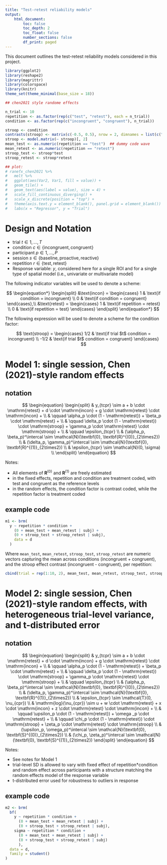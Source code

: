 ```yaml
---
title: "Test-retest reliability models"
output: 
    html_document:
        toc: false
        toc_depth: 2
        toc_float: false
        number_sections: false
        df_print: paged
---
```


This document outlines the test-retest reliability models considered in this project.



```r

library(ggplot2)
library(reshape2)
library(magrittr)
library(colorspace)
library(knitr)
theme_set(theme_minimal(base_size = 18))

## chen2021 style randome effects

n_trial <- 10
repetition <- as.factor(rep(c("test", "retest"), each = n_trial))
condition <- as.factor(rep(c("incongruent", "congruent"), n_trial))

stroop <- condition
contrasts(stroop) <- matrix(c(-0.5, 0.5), nrow = 2, dimnames = list(c("congruent", "incongruent"), "incongruent"))
stroop <- model.matrix(~ stroop)[, 2]
mean_test <- as.numeric(repetition == "test")  ## dummy code wave
mean_retest <- as.numeric(repetition == "retest")
stroop_test <- stroop*test
stroop_retest <- stroop*retest

## plot:
# ranefx_chen2021 %>%
#   melt %>%
#   ggplot(aes(Var2, Var1, fill = value)) +
#   geom_tile() +
#   geom_text(aes(label = value), size = 4) +
#   scale_fill_continuous_diverging() +
#   scale_x_discrete(position = "top") +
#   theme(axis.text.y = element_blank(), panel.grid = element_blank()) +
#   labs(x = "Regressor", y = "Trial")

```


# Design and Notation


- trial $t \in 1, ..., T$
- condition $c \in \{\text{incongruent}, \text{congruent}\}$
- participant $p \in 1, ..., P$
- session $s \in \{\text{baseline}, \text{proactive}, \text{reactive}\}$
- repetition $r \in \{\text{test}, \text{retest}\}$
- Response variable: $y$, considered here for a single ROI and for a single type of spatial model (i.e., univariate or multivariate model)

The following indicator variables will be used to denote a \textbf{dummy or treatment-coding} scheme:

$$
\begin{equation*}
\begin{split}
	&\text{incon} = 
	\begin{cases}
		1 & \text{if condition = incongruent} \\
		0 & \text{if condition = congruent}
	\end{cases},\\
	&\text{retest} = 
	\begin{cases}
		1 & \text{if repetition = retest} \\
		0 & \text{if repetition = test}
	\end{cases}
\end{split}
\end{equation*}
$$


The following expression will be used to denote a \textbf{contrast-coding} scheme for the condition factor:

$$
  \text{stroop} = 
  \begin{cases}
    1/2 & \text{if trial $t$ condition = incongruent} \\
    -1/2 & \text{if trial $t$ condition = congruent}
  \end{cases}
$$


# Model 1: single session, Chen (2021)-style random effects

## notation

$$
\begin{equation}
	\begin{split}
		& y_{tcpr} \sim a + b \cdot \mathrm{retest} + d \cdot \mathrm{incon} + g \cdot \mathrm{retest} \cdot \mathrm{incon} + \\
		& \qquad \alpha_p \cdot (1 - \mathrm{retest}) + \beta_p \cdot \mathrm{retest} + \\
		& \qquad \delta_p \cdot (1 - \mathrm{retest}) \cdot \mathrm{stroop} + \gamma_p \cdot \mathrm{retest} \cdot \mathrm{stroop} +  \\
		& \qquad \epsilon_{tcpr} \\
		& (\alpha_p, \beta_p)^\intercal \sim \mathcal{N}(\textbf{0}, \textbf{R}^{(0)}_{2\times2}) \\
		& (\delta_p, \gamma_p)^\intercal \sim \mathcal{N}(\textbf{0}, \textbf{R}^{(1)}_{2\times2}) \\
		& \epsilon_{tcpr} \sim \mathcal{N}(0, \sigma) \\		
	\end{split}
\end{equation}
$$

Notes:

- All elements of $\mathbf{R}^{(0)}$ and $\mathbf{R}^{(1)}$ are freely estimated
- in the fixed effects, repetition and condition are treatment coded, with test and congruent as the reference levels
- in the random effects, the condition factor is contrast coded, while the repetition factor is treatment coded


## example code
```r
m1 <- brm(
  y ~ repetition * condition + 
    (0 + mean_test + mean_retest | subj) + 
    (0 + stroop_test + stroop_retest | subj),
    data = d
  )
```

Where `mean_test`, `mean_retest`, `stroop_test`, `stroop_retest` are numeric vectors capturing the mean across 
conditions (incongruent + congruent), and the stroop effect contrast (incongruent - congruent),  per repetition:


```r
cbind(trial = rep(1:10, 2), mean_test, mean_retest, stroop_test, stroop_retest)
```


# Model 2: single session, Chen (2021)-style random effects, with heterogeneous trial-level variance, and t-distributed error

## notation

$$
\begin{equation}
	\begin{split}
		& y_{tcpr} \sim a + b \cdot \mathrm{retest} + d \cdot \mathrm{incon} + g \cdot \mathrm{retest} \cdot \mathrm{incon} + \\
		& \qquad \alpha_p \cdot (1 - \mathrm{retest}) + \beta_p \cdot \mathrm{retest} + \\
		& \qquad \delta_p \cdot (1 - \mathrm{retest}) \cdot \mathrm{stroop} + \gamma_p \cdot \mathrm{retest} \cdot \mathrm{stroop} +  \\
		& \qquad \epsilon_{tcpr} \\
		& (\alpha_p, \beta_p)^\intercal \sim \mathcal{N}(\textbf{0}, \textbf{R}^{(0)}_{2\times2}) \\
		& (\delta_p, \gamma_p)^\intercal \sim \mathcal{N}(\textbf{0}, \textbf{R}^{(1)}_{2\times2})	\\
		& \epsilon_{tcpr} \sim \mathcal{T}(0, \nu_{cpr}) \\
		& \mathrm{log}(\nu_{cpr}) \sim u + w \cdot \mathrm{retest} + x \cdot \mathrm{incon} + z \cdot \mathrm{retest} \cdot \mathrm{incon} + \\
		& \qquad \upsilon_p \cdot (1 - \mathrm{retest}) + \omega _p \cdot \mathrm{retest} + \\
		& \qquad \chi_p \cdot (1 - \mathrm{retest}) \cdot \mathrm{stroop} + \zeta_p \cdot \mathrm{retest} \cdot \mathrm{stroop} \\
		& (\upsilon_p, \omega_p)^\intercal \sim \mathcal{N}(\textbf{0}, \textbf{S}^{(0)}_{2\times2}) \\
		& (\chi_p, \zeta_p)^\intercal \sim \mathcal{N}(\textbf{0}, \textbf{S}^{(1)}_{2\times2})
	\end{split}
\end{equation}
$$

Notes:

- See notes for Model 1
- trial-level SD is allowed to vary with fixed effect of repetition*condition and random effect across participants with a structure matching the random effects model of the response variable
- t-distributed error used for robustness to outliers in response

## example code
```r
m2 <- brm(
  bf(
    y ~ repetition * condition + 
      (0 + mean_test + mean_retest | subj) + 
      (0 + stroop_test + stroop_retest | subj),
    sigma ~ repetition * condition + 
      (0 + mean_test + mean_retest | subj) + 
      (0 + stroop_test + stroop_retest | subj)
      ),
  data = d,
  family = student()
)
```